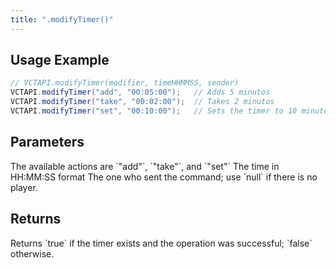 ```yaml
---
title: ".modifyTimer()"
---
```


## Usage Example

```java
// VCTAPI.modifyTimer(modifier, timeHHMMSS, sender)
VCTAPI.modifyTimer("add", "00:05:00");   // Adds 5 minutos
VCTAPI.modifyTimer("take", "00:02:00");  // Takes 2 minutos
VCTAPI.modifyTimer("set", "00:10:00");   // Sets the timer to 10 minutes
```

## Parameters

<ResponseField name="modifier" type="string" required>
  The available actions are `"add"`, `"take"`, and `"set"`
</ResponseField>

<ResponseField name="timeHHMMSS" type="string" required>
  The time in HH:MM:SS format
</ResponseField>

<ResponseField name="sender" type="CommandSender">
  The one who sent the command; use `null` if there is no player.
</ResponseField>

## Returns

<ResponseField name="success" type="boolean">
  Returns `true` if the timer exists and the operation was successful; `false` otherwise.
</ResponseField>